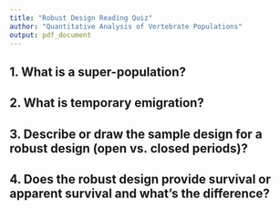 ```yaml
---
title: "Robust Design Reading Quiz"
author: "Quantitative Analysis of Vertebrate Populations"
output: pdf_document
---
```


## 1. What is a super-population?

\vspace{30mm}

## 2. What is temporary emigration? 

\vspace{30mm}

## 3. Describe or draw the sample design for a robust design (open vs. closed periods)?

\vspace{60mm}

## 4. Does the robust design provide survival or apparent survival and what's the difference?


